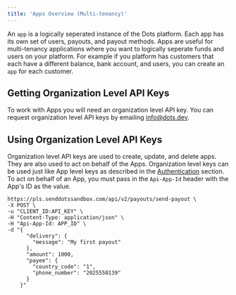 ```yaml
---
title: 'Apps Overview (Multi-tenancy)'
---
```


An `app` is a logically seperated instance of the Dots platform. Each app has its own set of users, payouts, and payout methods. Apps are useful for multi-tenancy applications where you want to logically seperate funds and users on your platform. For example if you platform has customers that each have a different balance, bank account, and users, you can create an `app` for each customer.

## Getting Organization Level API Keys

To work with Apps you will need an organization level API key. You can request organization level API keys by emailing info@dots.dev.

## Using Organization Level API Keys

Organization level API keys are used to create, update, and delete apps. They are also used to act on behalf of the Apps. Organization level keys can be used just like App level keys as described in the [Authentication](/overview/authentication) section. To act on behalf of an App, you must pass in the `Api-App-Id` header with the App's ID as the value.

```
https://pls.senddotssandbox.com/api/v2/payouts/send-payout \
-X POST \
-u "CLIENT_ID:API_KEY" \
-H "Content-Type: application/json" \
-H "Api-App-Id: APP_ID" \
-d "{
      "delivery": {
        "message": "My first payout"
      },
      "amount": 1000,
      "payee": {
        "country_code": "1",
        "phone_number": "2025550139"
      }
    }"
```
